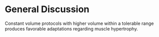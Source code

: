 
# General Discussion

Constant volume protocols with higher volume within a tolerable range produces favorable adaptations regarding muscle hypertrophy. 

